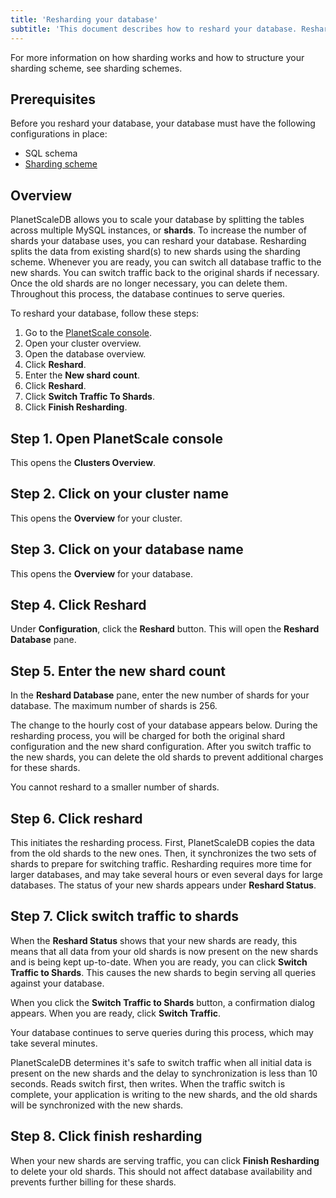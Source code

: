```yaml
---
title: 'Resharding your database'
subtitle: 'This document describes how to reshard your database. Resharding splits the existing data from your existing shard(s) into new shards using the sharding scheme, then switches traffic to the new shards.'
---
```


<InfoBlock type="note">
  For more information on how sharding works and how to structure your sharding
  scheme, see sharding schemes.
</InfoBlock>

## Prerequisites

Before you reshard your database, your database must have the following configurations in place:

- SQL schema
- [Sharding scheme](https://docs.planetscale.com/psdb/configuring-sharding)

## Overview

PlanetScaleDB allows you to scale your database by splitting the tables across multiple MySQL instances, or **shards**. To increase the number of shards your database uses, you can reshard your database. Resharding splits the data from existing shard(s) to new shards using the sharding scheme. Whenever you are ready, you can switch all database traffic to the new shards. You can switch traffic back to the original shards if necessary. Once the old shards are no longer necessary, you can delete them. Throughout this process, the database continues to serve queries.

To reshard your database, follow these steps:

1. Go to the [PlanetScale console](https://console.planetscale.com).
1. Open your cluster overview.
1. Open the database overview.
1. Click **Reshard**.
1. Enter the **New shard count**.
1. Click **Reshard**.
1. Click **Switch Traffic To Shards**.
1. Click **Finish Resharding**.

## Step 1. Open PlanetScale console

This opens the **Clusters Overview**.

## Step 2. Click on your cluster name

This opens the **Overview** for your cluster.

## Step 3. Click on your database name

This opens the **Overview** for your database.

## Step 4. Click Reshard

Under **Configuration**, click the **Reshard** button. This will open the **Reshard Database** pane.

## Step 5. Enter the new shard count

In the **Reshard Database** pane, enter the new number of shards for your database. The maximum number of shards is 256.

The change to the hourly cost of your database appears below. During the resharding process, you will be charged for both the original shard configuration and the new shard configuration. After you switch traffic to the new shards, you can delete the old shards to prevent additional charges for these shards.

You cannot reshard to a smaller number of shards.

## Step 6. Click reshard

This initiates the resharding process. First, PlanetScaleDB copies the data from the old shards to the new ones. Then, it synchronizes the two sets of shards to prepare for switching traffic. Resharding requires more time for larger databases, and may take several hours or even several days for large databases. The status of your new shards appears under **Reshard Status**.

## Step 7. Click switch traffic to shards

When the **Reshard Status** shows that your new shards are ready, this means that all data from your old shards is now present on the new shards and is being kept up-to-date. When you are ready, you can click **Switch Traffic to Shards**. This causes the new shards to begin serving all queries against your database.

When you click the **Switch Traffic to Shards** button, a confirmation dialog appears. When you are ready, click **Switch Traffic**.

Your database continues to serve queries during this process, which may take several minutes.

PlanetScaleDB determines it's safe to switch traffic when all initial data is present on the new shards and the delay to synchronization is less than 10 seconds. Reads switch first, then writes. When the traffic switch is complete, your application is writing to the new shards, and the old shards will be synchronized with the new shards.

## Step 8. Click finish resharding

When your new shards are serving traffic, you can click **Finish Resharding** to delete your old shards. This should not affect database availability and prevents further billing for these shards.
